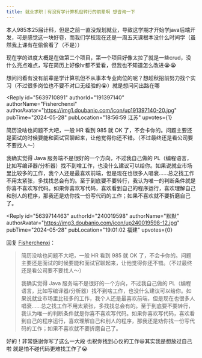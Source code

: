 ```yaml
---
title: 就业求职｜有没有学计算机但转行的前辈啊 想咨询一下
---
```



<Forum groupName="00后人生研究室" groupUrl="https://www.douban.com/group/739053/" archivedAt="2025-05-16T14:18:47.755Z">
  <Post
    id="305940871"
    title="就业求职｜有没有学计算机但转行的前辈啊 想咨询一下"
    url="https://www.douban.com/group/topic/305940871/?_spm_id=MjQwMDE5NTk4"
    pubTime="2024-05-30"
    highlightUserId="191397140"
  >
本人985本25届计科，但是之前一直没规划就业，导致这学期才开始学java后端开发，可是感觉这一块好卷，而我们学校现在还是一周五天课根本没什么时间学（虽然我上课有在偷偷看了（不是））

现在学的进度大概是在做第二个项目，第一个项目好像太拉了就是一些crud，没什么亮点难点，写在简历上好像hr都不爱看，但我也不知道怎么改进😭😭

想问问看有没有前辈是学计算机但不从事本专业岗位的呢？想趁秋招前努力找个实习（不过很多岗位也不要不对口无经验的😭）就是想问问出路在哪

<Reply
  id="5639710891"
  authorId="191397140"
  authorName="Fisherchenxi"
  authorAvatar="https://img1.doubanio.com/icon/up191397140-20.jpg"
  pubTime="2024-05-28"
  pubLocation="18:56:59 江苏"
  upvotes={1}
>
简历没啥也问题不大吧，一般 HR 看到 985 就 OK
了，不会卡你的。问题主要还是面试的时候要能和面试官聊起来，让他觉得你还不错。（不过最终还是看公司要不要找人～）

我确实觉得 Java 服务端不是很好的一个方向，不过我自己做的
PL（编程语言，比如写编译器/分析器）找不到啥工作，也没什么建议可以给你。如果说就业市场里比较多的工作，我个人还是最喜欢前端，但是现在也很多人唱衰......总之找工作不用太紧张，多找找总会有的。至于到底要不要转行，我认为唯一的判断条件就是你喜不喜欢写代码。如果你喜欢写代码，喜欢看到自己的程序运行，喜欢理解自己和别人的程序，那我还是劝你找一份写代码的工作；如果不喜欢就不要折磨自己了。
</Reply>

<Reply
  id="5639714463"
  authorId="240019598"
  authorName="默默"
  authorAvatar="https://img3.doubanio.com/icon/up240019598-12.jpg"
  pubTime="2024-05-28"
  pubLocation="19:01:02 福建"
  upvotes={0}
>
回复 [Fisherchenxi](https://www.douban.com/people/191397140/)：
 > 简历没啥也问题不大吧，一般 HR 看到 985 就 OK
> 了，不会卡你的。问题主要还是面试的时候要能和面试官聊起来，让他觉得你还不错。（不过最终还是看公司要不要找人～）
> 
> 我确实觉得 Java 服务端不是很好的一个方向，不过我自己做的
> PL（编程语言，比如写编译器/分析器）找不到啥工作，也没什么建议可以给你。如果说就业市场里比较多的工作，我个人还是最喜欢前端，但是现在也很多人唱衰......总之找工作不用太紧张，多找找总会有的。至于到底要不要转行，我认为唯一的判断条件就是你喜不喜欢写代码。如果你喜欢写代码，喜欢看到自己的程序运行，喜欢理解自己和别人的程序，那我还是劝你找一份写代码的工作；如果不喜欢就不要折磨自己了。

好的！非常感谢你写了这么一大段
也祝你找到心仪的工作😃其实我是想放过自己啦 就是怕不碰代码更难找工作了😭
</Reply>
  </Post>
</Forum>
